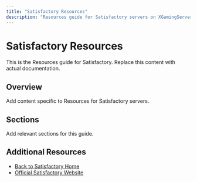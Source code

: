 ```yaml
---
title: "Satisfactory Resources"
description: "Resources guide for Satisfactory servers on XGamingServer"
---
```


# Satisfactory Resources

This is the Resources guide for Satisfactory. Replace this content with actual documentation.

## Overview

Add content specific to Resources for Satisfactory servers.

## Sections

Add relevant sections for this guide.

## Additional Resources

- [Back to Satisfactory Home](./index)
- [Official Satisfactory Website](https://example.com)
